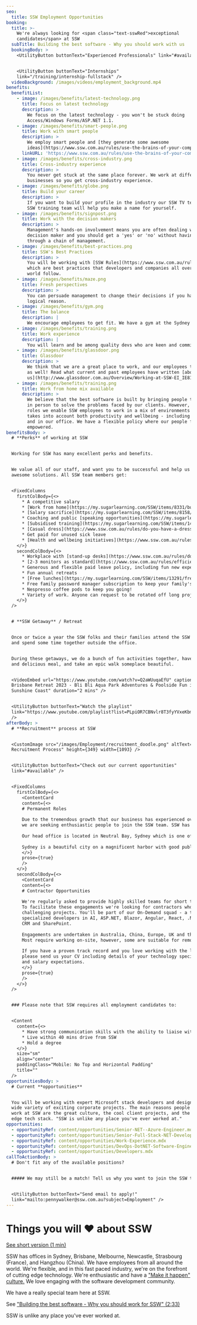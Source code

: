 ```yaml
---
seo:
  title: SSW Employment Opportunities
booking:
  title: >-
    We're always looking for <span class="text-sswRed">exceptional
    candidates</span> at SSW
  subTitle: Building the best software - Why you should work with us
  bookingBody: >
    <UtilityButton buttonText="Experienced Professionals" link="#available" />


    <UtilityButton buttonText="Internships"
    link="/training/internship-fullstack" />
  videoBackground: /images/videos/employment_background.mp4
benefits:
  benefitList:
    - image: /images/benefits/latest-technology.png
      title: Focus on latest technology
      description: >
        We focus on the latest technology - you won't be stuck doing
        Access/Windows Forms/ASP.NET 1.1.
    - image: /images/benefits/smart-people.png
      title: Work with smart people
      description: >
        We employ smart people and [they generate some awesome
        ideas](https://www.ssw.com.au/rules/use-the-brains-of-your-company/).
      linkURL: 'https://www.ssw.com.au/rules/use-the-brains-of-your-company/'
    - image: /images/benefits/cross-industry.png
      title: Cross-industry experience
      description: >
        You never get stuck at the same place forever. We work at different
        businesses so you get cross-industry experience.
    - image: /images/benefits/globe.png
      title: Build your career
      description: >
        If you want to build your profile in the industry our SSW TV team and
        SSW training team will help you make a name for yourself.
    - image: /images/benefits/signpost.png
      title: Work with the decision makers
      description: >
        Management's hands-on involvement means you are often dealing with the
        decision maker and you should get a 'yes' or 'no' without having to go
        through a chain of management.
    - image: /images/benefits/best-practices.png
      title: SSW's Best Practices
      description: >
        You will be working with [SSW Rules](https://www.ssw.com.au/rules/)
        which are best practices that developers and companies all over the
        world follow.
    - image: /images/benefits/maze.png
      title: Fresh perspectives
      description: >
        You can persuade management to change their decisions if you have a good
        logical reason.
    - image: /images/benefits/gym.png
      title: The balance
      description: |
        We encourage employees to get fit. We have a gym at the Sydney office.
    - image: /images/benefits/training.png
      title: Work experience
      description: |
        You will learn and be among quality devs who are keen and committed.
    - image: /images/benefits/glassdoor.png
      title: Glassdoor
      description: >
        We think that we are a great place to work, and our employees think so
        as well! Read what current and past employees have written [about
        us](http://www.glassdoor.com.au/Overview/Working-at-SSW-EI_IE818461.11,14.htm).
    - image: /images/benefits/training.png
      title: Work from home mix available
      description: >
        We believe that the best software is built by bringing people together
        in person to solve the problems faced by our clients. However, for most
        roles we enable SSW employees to work in a mix of environments that
        takes into account both productivity and wellbeing - including at home,
        and in our office. We have a flexible policy where our people feel
        empowered.
benefitsBody: >
  # **Perks** of working at SSW


  Working for SSW has many excellent perks and benefits.


  We value all of our staff, and want you to be successful and help us deliver
  awesome solutions. All SSW team members get:


  <FixedColumns
    firstColBody={<>
      * A competitive salary
      * [Work from home](https://my.sugarlearning.com/SSW/items/8331/business-hours-and-working-from-home-wfh) mix available
      * [Salary sacrifice](https://my.sugarlearning.com/SSW/items/8158/pc-get-your-laptop-salary-sacrifice) options
      * Coaching and public [speaking opportunities](https://my.sugarlearning.com/SSW/items/9343/running-training-presenting-on-user-groups) and publishing on [SSW TV](https://www.youtube.com/channel/UCBFgwtV9lIIhvoNh0xoQ7Pg)
      * [Subsidised training](https://my.sugarlearning.com/SSW/items/14116/training-self-education-and-software-licenses)
      * [Casual dress](https://www.ssw.com.au/rules/do-you-have-a-dress-code) half the week
      * Get paid for unused sick leave
      * [Health and wellbeing initiatives](https://www.ssw.com.au/rules/rules-to-better-health-and-exercise-in-the-workplace)
    </>}
    secondColBody={<>
      * Workplace with [stand-up desks](https://www.ssw.com.au/rules/do-you-know-the-dangers-of-sitting) and ergonomic chairs
      * [2-3 monitors as standard](https://www.ssw.com.au/rules/efficiency-do-you-use-two-monitors)
      * Generous and flexible paid leave policy, including fun new experiences via [YOLO days](https://my.sugarlearning.com/SSW/items/13928/yolo-day)
      * Fun annual retreats
      * [Free lunches](https://my.sugarlearning.com/SSW/items/13291/free-lunch) most Fridays
      * Free family password manager subscription to keep your family's passwords secure
      * Nespresso coffee pods to keep you going!
      * Variety of work. Anyone can request to be rotated off long projects after 6 months if they're getting bored
    </>}
  />


  # **SSW Getaway** / Retreat


  Once or twice a year the SSW folks and their families attend the SSW Getaway
  and spend some time together outside the office.


  During these getaways, we do a bunch of fun activities together, have a hearty
  and delicious meal, and take an epic walk someplace beautiful.


  <VideoEmbed url="https://www.youtube.com/watch?v=Q2aWUuqaEfU" caption="SSW
  Brisbane Retreat 2023 - Bli Bli Aqua Park Adventures & Poolside Fun in the
  Sunshine Coast" duration="2 mins" />


  <UtilityButton buttonText="Watch the playlist"
  link="https://www.youtube.com/playlist?list=PLpiOR7CBNvlr8T3fyYVxeKbmRp93xTCPM"
  />
afterBody: >
  # **Recruitment** process at SSW


  <CustomImage src="/images/Employment/recruitment_doodle.png" altText="SSW
  Recruitment Process" height={349} width={1093} />


  <UtilityButton buttonText="Check out our current opportunities"
  link="#available" />


  <FixedColumns
    firstColBody={<>
      <ContentCard
      content={<>
      # Permanent Roles
      
      Due to the tremendous growth that our business has experienced over the last few months,
      we are seeking enthusiastic people to join the SSW team. SSW has offices in Sydney, Brisbane, Melbourne, Newcastle, Hangzhou (China) and Strasbourg (France). See [https://www.ssw.com.au/offices](https://www.ssw.com.au/offices) for the full list.
      
      Our head office is located in Neutral Bay, Sydney which is one of the most elegant and scenic areas of Sydney. SSW is an Australian owned progressive consulting firm, specializing in building, implementing and maintaining Microsoft .NET software applications.
      
      Sydney is a beautiful city on a magnificent harbor with good public schools and friendly people. The area offers some of the best beaches and outdoor sports in the world. SSW is uniquely located with easy access to the City, North Sydney and the Northern Suburbs.
      </>}
      prose={true}
      />
    </>}
    secondColBody={<>
      <ContentCard
      content={<>
      # Contractor Opportunities
      
      We're regularly asked to provide highly skilled teams for short term projects.
      To facilitate these engagements we're looking for contractors who like brief
      challenging projects. You'll be part of our On-Demand squad - a team of
      specialized developers in AI, ASP.NET, Blazor, Angular, React, .NET MAUI (was Xamarin), Azure, Dynamics
      CRM and SharePoint.
      
      Engagements are undertaken in Australia, China, Europe, UK and the USA.
      Most require working on-site, however, some are suitable for remote working.
      
      If you have a proven track record and you love working with the latest technologies,
      please send us your CV including details of your technology specializations, availability
      and salary expectations.
      </>}
      prose={true}
      />
    </>}
  />


  ### Please note that SSW requires all employment candidates to:


  <Content
    content={<>
      * Have strong communication skills with the ability to liaise with people at all levels
      * Live within 40 mins drive from SSW
      * Hold a degree
    </>}
    size="sm"
    align="center"
    paddingClass="Mobile: No Top and Horizontal Padding"
    title=""
  />
opportunitiesBody: >
  # Current **opportunities**


  You will be working with expert Microsoft stack developers and designers in a
  wide variety of exciting corporate projects. The main reasons people choose to
  work at SSW are the great culture, the cool client projects, and the cutting
  edge tech stack. "SSW is unlike any place you've ever worked at."
opportunities:
  - opportunityRef: content/opportunities/Senior-NET--Azure-Engineer.mdx
  - opportunityRef: content/opportunities/Senior-Full-Stack-NET-Developer.mdx
  - opportunityRef: content/opportunities/Work-Experience.mdx
  - opportunityRef: content/opportunities/DevOps-DotNET-Software-Engineer.mdx
  - opportunityRef: content/opportunities/Developers.mdx
callToActionBody: >
  # Don't fit any of the available positions?


  ##### We may still be a match! Tell us why you want to join the SSW team.


  <UtilityButton buttonText="Send email to apply!"
  link="mailto:pennywalker@ssw.com.au?subject=Employment" />
---
```


# Things you will ❤️ about SSW

<VideoEmbed url="https://www.youtube.com/watch?v=tWuutobJtdg" caption="Why work at SSW?" duration="9 mins" />

[See short version (1 min)](https://youtu.be/1ne75o4degg)

SSW has offices in Sydney, Brisbane, Melbourne, Newcastle, Strasbourg (France), and Hangzhou (China). We have
employees from all around the world. We're flexible, and in this fast paced
industry, we're on the forefront of cutting edge technology. We're enthusiastic
and have a ["Make it happen" culture.](https://www.ssw.com.au/ssw/Company/Culture/)
We love engaging with the software development community.

We have a really special team here at SSW.

See ["Building the best software - Why you should work for SSW" (2:33)](https://youtu.be/eu0qhzevEXQ)

SSW is unlike any place you've ever worked at.
